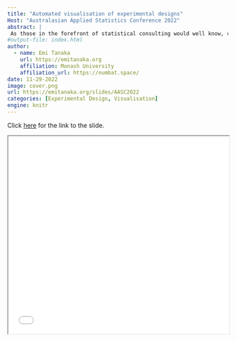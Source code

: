 ```yaml
---
title: "Automated visualisation of experimental designs"
Host: "Australasian Applied Statistics Conference 2022"
abstract: |
 As those in the forefront of statistical consulting would well know, communication with the domain expert is of paramount importance in the construction of a valid experimental design. This communication can be better enhanced by the use of visualisation of the experimental design layout that allows all parties to assess understanding and clarify structure for the desired experimental design. There is, however, a friction to the manual construction of this visual representation.  In this talk, I extend the "the grammar of experimental designs" system in the edibble R-package to automate construction of the visualisation object; this system is implemented as the deggust R-package.  
#output-file: index.html
author:
  - name: Emi Tanaka
    url: https://emitanaka.org
    affiliation: Monash University
    affiliation_url: https://numbat.space/
date: 11-29-2022
image: cover.png
url: https://emitanaka.org/slides/AASC2022
categories: [Experimental Design, Visualisation]
engine: knitr
---
```




Click [here](`r rmarkdown::metadata$url`) for the link to the slide. 

<iframe src="`r rmarkdown::metadata$url`" width="100%" height="450px"></iframe>
